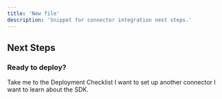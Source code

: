 ```yaml
---
title: 'New file'
description: 'Snippet for connector integration next steps.'
---
```


## Next Steps

### Ready to deploy?

<CardGroup cols={2}>
<Card title="YES!" href="/building-blocks/pre-deployment-checklist" icon="rocket-launch">
 Take me to the Deployment Checklist
</Card>

<Card title="NOT YET..." href="/integration/using-connectors"  icon="screwdriver-wrench">
 I want to set up another connector
</Card>


</CardGroup>
<Card title="NEITHER..." href="/building-blocks/introduction"  icon="dice">
 I want to learn about the SDK.
</Card>

